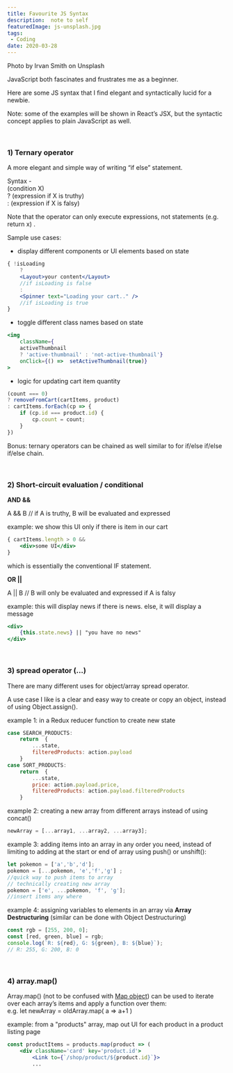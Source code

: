 ```yaml
---
title: Favourite JS Syntax
description:  note to self
featuredImage: js-unsplash.jpg
tags:
 - Coding
date: 2020-03-28
---
```

<p style={{fontSize: "0.7em", fontStyle: "italic"}}>Photo by Irvan Smith on Unsplash</p>

JavaScript both fascinates and frustrates me as a beginner.

Here are some JS syntax that I find elegant and syntactically lucid for a newbie.

Note: some of the examples will be shown in React’s JSX, but the syntactic concept applies to plain JavaScript as well.

<br /> 

<h3>1) Ternary operator</h3>

A more elegant and simple way of writing “if else” statement.

Syntax -  <br />
(condition X) <br />
? (expression if X is truthy) <br />
: (expression if X is falsy)

Note that the operator can only execute expressions, not statements (e.g. return x)  .

Sample use cases:

- display different components or UI elements based on state
```jsx
{ !isLoading 
	? 
	<Layout>your content</Layout> 
	//if isLoading is false
	:
	<Spinner text="Loading your cart.." />  
	//if isLoading is true	
}
```

- toggle different class names based on state
```jsx
<img
	className={
	activeThumbnail 
	? 'active-thumbnail' : 'not-active-thumbnail'}
	onClick={() => 	setActiveThumbnail(true)}
>
```

- logic for updating cart item quantity
```jsx
(count === 0)
? removeFromCart(cartItems, product)
: cartItems.forEach(cp => {
	if (cp.id === product.id) {
		cp.count = count;
	}
})
```

Bonus:  ternary operators can be chained as well similar to for if/else if/else if/else chain.

<br />
 

<h3>2) Short-circuit evaluation / conditional</h3>

**AND &&**

A && B    //  if A is truthy, B will be evaluated and expressed

example:   we show this UI only if there is item in our cart

```jsx
{ cartItems.length > 0 &&
	<div>some UI</div>	
}
```

which is essentially the conventional IF statement.

**OR ||**

A || B    //  B will only be evaluated and expressed if A is falsy

example:   this will display news if there is news. else, it will display a message

```jsx
<div>
	{this.state.news} || "you have no news"
</div>
```

<br /> 

<h3>3)  spread operator (…)</h3>

There are many different uses for object/array spread operator.

A use case I like is a clear and easy way to create or copy an object, instead of using Object.assign().

example 1:  in a Redux reducer function to create new state

```jsx
case SEARCH_PRODUCTS:   
	return  {
		...state,
		filteredProducts: action.payload
	}					
case SORT_PRODUCTS:   
	return  {
		...state,
		price: action.payload.price,
		filteredProducts: action.payload.filteredProducts
	}		
```

example 2:  creating a new array from different arrays instead of using concat()

```js
newArray = [...array1, ...array2, ...array3];
```

example 3:  adding items into an array in any order you need, instead of limiting to adding at the start or end of array using push() or unshift():

```js
let pokemon = ['a','b','d'];
pokemon = [...pokemon, 'e','f','g'] ;
//quick way to push items to array 
// technically creating new array
pokemon = ['e', ...pokemon, 'f', 'g'];
//insert items any where 
```

example 4: assigning variables to elements in an array via **Array Destructuring** (similar can be done with Object Destructuring)

```js
const rgb = [255, 200, 0];
const [red, green, blue] = rgb;
console.log(`R: ${red}, G: ${green}, B: ${blue}`); 
// R: 255, G: 200, B: 0
```
 
<br /> 

<h3>4) array.map()</h3>

Array.map() (not to be confused with [Map object](https://developer.mozilla.org/en-US/docs/Web/JavaScript/Reference/Global_Objects/Map)) can be used to iterate over each array’s items and apply a function over them: <br />
e.g. let newArray = oldArray.map( a => a+1 )

example:  from a "products" array, map out UI for each product in a product listing page
```jsx
const productItems = products.map(product => (
	<div className='card' key='product.id'>
		<Link to={`/shop/product/${product.id}`}>
		...	
```